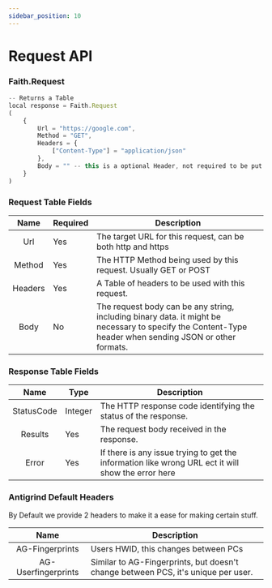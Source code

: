 ```yaml
---
sidebar_position: 10
---
```


# Request API


### Faith.Request

```jsx title="Request Hook Example"
-- Returns a Table
local response = Faith.Request
(
    {
        Url = "https://google.com",  
        Method = "GET",
        Headers = {
            ["Content-Type"] = "application/json"
        },
        Body = "" -- this is a optional Header, not required to be put in here.
    }
)
```

### Request Table Fields

| **Name** | **Required** | **Description**                                                                                                                                         |
|:--------:|--------------|---------------------------------------------------------------------------------------------------------------------------------------------------------|
| Url      | Yes          | The target URL for this request, can be both http and https                                                                                             |
| Method   | Yes          | The HTTP Method being used by this request. Usually GET or POST                                                                                         |
| Headers  | Yes          | A Table of headers to be used with this request.                                                                                                        |
| Body     | No           | The request body can be any string, including binary data. it might be necessary to specify the Content-Type header when sending JSON or other formats. |

### Response Table Fields

|  **Name**  | **Type** | **Description**                                                                                    |
|:----------:|----------|----------------------------------------------------------------------------------------------------|
| StatusCode | Integer  | The HTTP response code identifying the status of the response.                                     |
| Results    | Yes      | The request body received in the response.                                                         |
| Error      | Yes      | If there is any issue trying to get the information like wrong URL ect it will show the error here |

### Antigrind Default Headers

By Default we provide 2 headers to make it a ease for making certain stuff.

|       **Name**      | **Description**                                                                   |
|:-------------------:|-----------------------------------------------------------------------------------|
| AG-Fingerprints     | Users HWID, this changes between PCs                                              |
| AG-Userfingerprints | Similar to AG-Fingerprints, but doesn't change between PCS, it's unique per user. |